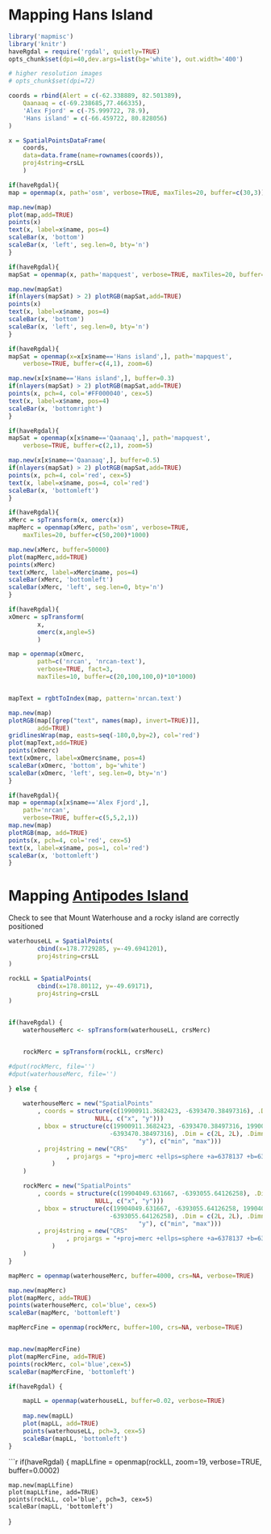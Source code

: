 <!--
%\VignetteEngine{knitr::docco_linear}
%\VignetteIndexEntry{Mapping Hans Island}
-->

# Mapping Hans Island

```r

library('mapmisc')
library('knitr')
haveRgdal = require('rgdal', quietly=TRUE)
opts_chunk$set(dpi=40,dev.args=list(bg='white'), out.width='400')	

# higher resolution images
# opts_chunk$set(dpi=72) 
```

```r

coords = rbind(Alert = c(-62.338889, 82.501389),
    Qaanaaq = c(-69.238685,77.466335), 	
    'Alex Fjord' = c(-75.999722, 78.9),
    'Hans island' = c(-66.459722, 80.828056)
)

x = SpatialPointsDataFrame(
    coords, 
    data=data.frame(name=rownames(coords)),
    proj4string=crsLL
    )
```

        
```r
if(haveRgdal){
map = openmap(x, path='osm', verbose=TRUE, maxTiles=20, buffer=c(30,3))    

map.new(map)
plot(map,add=TRUE)
points(x)
text(x, label=x$name, pos=4)
scaleBar(x, 'bottom')
scaleBar(x, 'left', seg.len=0, bty='n')
}
```


```r
if(haveRgdal){
mapSat = openmap(x, path='mapquest', verbose=TRUE, maxTiles=20, buffer=c(30,3))    

map.new(mapSat)
if(nlayers(mapSat) > 2) plotRGB(mapSat,add=TRUE)
points(x)
text(x, label=x$name, pos=4)
scaleBar(x, 'bottom')
scaleBar(x, 'left', seg.len=0, bty='n')
}
```

```r
if(haveRgdal){
mapSat = openmap(x=x[x$name=='Hans island',], path='mapquest', 
    verbose=TRUE, buffer=c(4,1), zoom=6)    

map.new(x[x$name=='Hans island',], buffer=0.3)
if(nlayers(mapSat) > 2) plotRGB(mapSat,add=TRUE)
points(x, pch=4, col='#FF000040', cex=5)
text(x, label=x$name, pos=4)
scaleBar(x, 'bottomright')
}
```

```r
if(haveRgdal){
mapSat = openmap(x[x$name=='Qaanaaq',], path='mapquest', 
    verbose=TRUE, buffer=c(2,1), zoom=5)

map.new(x[x$name=='Qaanaaq',], buffer=0.5)
if(nlayers(mapSat) > 2) plotRGB(mapSat,add=TRUE)
points(x, pch=4, col='red', cex=5)
text(x, label=x$name, pos=4, col='red')
scaleBar(x, 'bottomleft')
}
```

```r
if(haveRgdal){
xMerc = spTransform(x, omerc(x))
mapMerc = openmap(xMerc, path='osm', verbose=TRUE, 
    maxTiles=20, buffer=c(50,200)*1000)    

map.new(xMerc, buffer=50000)
plot(mapMerc,add=TRUE)
points(xMerc)
text(xMerc, label=xMerc$name, pos=4)
scaleBar(xMerc, 'bottomleft')
scaleBar(xMerc, 'left', seg.len=0, bty='n')
}
```

```r
if(haveRgdal){
xOmerc = spTransform(
		x,
		omerc(x,angle=5)
		)

map = openmap(xOmerc, 
		path=c('nrcan', 'nrcan-text'), 
		verbose=TRUE, fact=3,
		maxTiles=10, buffer=c(20,100,100,0)*10*1000)    


mapText = rgbtToIndex(map, pattern='nrcan.text')

map.new(map)
plotRGB(map[[grep("text", names(map), invert=TRUE)]],
		add=TRUE)
gridlinesWrap(map, easts=seq(-180,0,by=2), col='red')
plot(mapText,add=TRUE)
points(xOmerc)
text(xOmerc, label=xOmerc$name, pos=4)
scaleBar(xOmerc, 'bottom', bg='white')
scaleBar(xOmerc, 'left', seg.len=0, bty='n')
}

```



```r
if(haveRgdal){
map = openmap(x[x$name=='Alex Fjord',], 		
	path='nrcan', 
    verbose=TRUE, buffer=c(5,5,2,1))    
map.new(map)
plotRGB(map, add=TRUE)
points(x, pch=4, col='red', cex=5)
text(x, label=x$name, pos=1, col='red')
scaleBar(x, 'bottomleft')
}
```

# Mapping [Antipodes Island](https://en.wikipedia.org/wiki/Antipodes_Islands)

Check to see that Mount Waterhouse and a rocky island are correctly positioned

```r

waterhouseLL = SpatialPoints(
		cbind(x=178.7729285, y=-49.6941201), 
		proj4string=crsLL
)

rockLL = SpatialPoints(
		cbind(x=178.80112, y=-49.69171), 
		proj4string=crsLL
)


if(haveRgdal) {
	waterhouseMerc <- spTransform(waterhouseLL, crsMerc)


	rockMerc = spTransform(rockLL, crsMerc)

#dput(rockMerc, file='')
#dput(waterhouseMerc, file='')

} else {
	
	waterhouseMerc = new("SpatialPoints"
    	, coords = structure(c(19900911.3682423, -6393470.38497316), .Dim = 1:2, .Dimnames = list(
    					NULL, c("x", "y")))
    	, bbox = structure(c(19900911.3682423, -6393470.38497316, 19900911.3682423, 
							-6393470.38497316), .Dim = c(2L, 2L), .Dimnames = list(c("x", 
									"y"), c("min", "max")))
    	, proj4string = new("CRS"
    			, projargs = "+proj=merc +ellps=sphere +a=6378137 +b=6378137 +lat_ts=0.0 +lon_0=0.0 +x_0=0.0 +y_0=0 +k=1.0 +units=m +no_defs"
			)
	)

	rockMerc = new("SpatialPoints"
    	, coords = structure(c(19904049.631667, -6393055.64126258), .Dim = 1:2, .Dimnames = list(
    					NULL, c("x", "y")))
    	, bbox = structure(c(19904049.631667, -6393055.64126258, 19904049.631667, 
							-6393055.64126258), .Dim = c(2L, 2L), .Dimnames = list(c("x", 
									"y"), c("min", "max")))
    	, proj4string = new("CRS"
    			, projargs = "+proj=merc +ellps=sphere +a=6378137 +b=6378137 +lat_ts=0.0 +lon_0=0.0 +x_0=0.0 +y_0=0 +k=1.0 +units=m +no_defs"
			)
	)
}
```

```r
mapMerc = openmap(waterhouseMerc, buffer=4000, crs=NA, verbose=TRUE)

map.new(mapMerc)
plot(mapMerc, add=TRUE)
points(waterhouseMerc, col='blue', cex=5)
scaleBar(mapMerc, 'bottomleft')
```

```r

mapMercFine = openmap(rockMerc, buffer=100, crs=NA, verbose=TRUE)


map.new(mapMercFine)
plot(mapMercFine, add=TRUE)
points(rockMerc, col='blue',cex=5)
scaleBar(mapMercFine, 'bottomleft')
```

```r
if(haveRgdal) {

	mapLL = openmap(waterhouseLL, buffer=0.02, verbose=TRUE)
	
	map.new(mapLL)
	plot(mapLL, add=TRUE)
	points(waterhouseLL, pch=3, cex=5)
	scaleBar(mapLL, 'bottomleft')
}
```

```r
if(haveRgdal) {
	mapLLfine = openmap(rockLL, zoom=19, verbose=TRUE, buffer=0.0002)
	
	map.new(mapLLfine)
	plot(mapLLfine, add=TRUE)	
	points(rockLL, col='blue', pch=3, cex=5)
	scaleBar(mapLL, 'bottomleft')
	
}

 